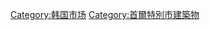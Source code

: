 {{Commonscat|Markets in Seoul}}

[[Category:韩国市场|Category:韩国市场]]
[[Category:首爾特別市建築物|Category:首爾特別市建築物]]